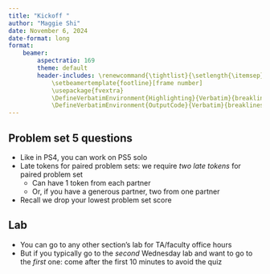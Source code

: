 ```yaml
---
title: "Kickoff "
author: "Maggie Shi"
date: November 6, 2024
date-format: long
format: 
    beamer:
        aspectratio: 169
        theme: default
        header-includes: \renewcommand{\tightlist}{\setlength{\itemsep}{3ex}\setlength{\parskip}{0pt}}
            \setbeamertemplate{footline}[frame number]
            \usepackage{fvextra}
            \DefineVerbatimEnvironment{Highlighting}{Verbatim}{breaklines,commandchars=\\\{\}}
            \DefineVerbatimEnvironment{OutputCode}{Verbatim}{breaklines,commandchars=\\\{\}}
---
```



## Problem set 5 questions 
- Like in PS4, you can work on PS5 solo
- Late tokens for paired problem sets: we require *two late tokens* for paired problem set
\vspace{2ex}
    - Can have 1 token from each partner
    - Or, if you have a generous partner, two from one partner 
- Recall we drop your lowest problem set score

## Lab
- You can go to any other section's lab for TA/faculty office hours
- But if you typically go to the *second* Wednesday lab and want to go to the *first* one: come after the first 10 minutes to avoid the quiz
